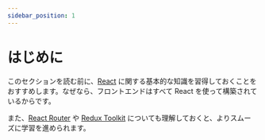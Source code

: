 ```yaml
---
sidebar_position: 1
---
```


# はじめに

このセクションを読む前に、[React](https://react.dev/) に関する基本的な知識を習得しておくことをおすすめします。なぜなら、フロントエンドはすべて React を使って構築されているからです。

また、[React Router](https://reactrouter.com/) や [Redux Toolkit](https://redux-toolkit.js.org/) についても理解しておくと、よりスムーズに学習を進められます。
